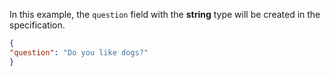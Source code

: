 In this example, the `question` field with the **string** type will be created in the specification.

  ```json
  {
"question": "Do you like dogs?"
  }
  ```
